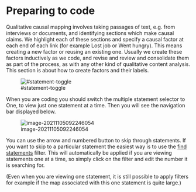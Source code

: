 #  Preparing to code{#xcoding}

Qualitative causal mapping involves taking passages of text, e.g. from interviews or documents, and identifying sections which make causal claims. We highlight each of these sections and specify a causal factor at each end of each link (for example Lost job or Went hungry). This means creating a new factor or reusing an existing one. Usually we create these factors inductively as we code, and revise and review and consolidate them as part of the process, as with any other kind of qualitative content analysis. This section is about how to create factors and their labels.



![#statement-toggle](_assets/image-20211026110623336.png){max-width=650}

When you are coding you should switch the multiple statement selector to One, to view just one statement at a time. Then you will see the navigation bar displayed below.

![image-20211105092246054](_assets/image-20211105092246054.png)

You can use the arrow and numbered button to skip through statements. If you want to skip to a particular statement the easiest way is to use the [find statements](#xfind-statements-links) filter. This will automatically be applied if you are viewing statements one at a time, so simply click on the filter and edit the number it is searching for.

(Even when you are viewing one statement, it is still possible to apply filters for example if the map associated with this one statement is quite large.)


